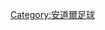 {{Navbox
|name = 安道爾甲組足球聯賽
|title =  [[安道爾甲組足球聯賽]]球會
|state = {{{state|autocollapse}}}
|listclass = hlist
|group1 = 2021–22年
|list1  = 
* [[艾斯卡迪斯體育會]]
* [[卡羅爾體育會|卡羅爾]]
* [[安哥丹尼體育會|安哥丹尼]]
* [[聖達哥林瑪足球會|FC聖達哥林瑪]]
* [[艾斯卡迪斯國際]]
* [[奧爾迪諾足球俱樂部|奧爾迪諾]]
* [[辛特祖利亞體育會|辛特祖利亞]]
* [[聖達哥林瑪體育會|UE聖達哥林瑪]]
|group2 = 前參賽球會
|list2  =
* [[恩坎普足球俱乐部|安卡普]]
* [[卢西塔诺斯足球俱乐部|路施坦奴斯]]
* [[佩尼亞恩卡納達安道爾|佩尼亞恩卡納達]] 
}}<noinclude>
{{collapsible option}}
[[Category:安道爾足球]]
</noinclude>
